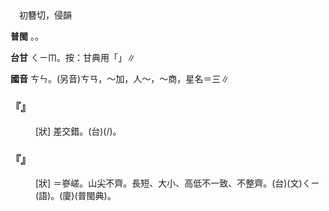 
=={{ruby|參|ㄘㄣ}}==

　初簪切，侵韻

'''普閩''' {{ruby|(文)|ㄑㄧㆬ}}。{{ruby|(白)|ㄘㆰ}}。

'''台甘''' <rt>ㄑㄧㆬ</rt>。按：甘典用「{{ruby|嵾|ㄘㄣ}}」∥

'''國音''' <rt>ㄘㄣ</rt>。(另音)<rt>ㄘㄢ</rt>，～加{{ruby|。|ㄕㄣ}}，人～，～商，星名{{ruby|。|ㄙㄢ}}＝三∥

    

==='''『{{ruby|參|ㄘㄣ}}{{ruby|錯|ㄘㄨㄛˋ}}』'''===
: [狀] {{ruby|參|ㄘㄣ}}差交錯。(台){{ruby|參|ㄑㄧㆬ}}{{ruby|來|·ㄌㄞˊ}}{{ruby|錯|ㄘㆦㆶ}}{{ruby|去|ㄎㄧ˪}}(/{{ruby|錯|ㄘㆦㆴ}}{{ruby|來|·ㄌㄞˊ}}{{ruby|錯|ㄘㆦㆴ}}{{ruby|去|ㄎㄧ˪}}){{ruby|無|ㆠㄜˊ}}{{ruby|整|ㄐㄧㄥˋ}}{{ruby|齊|ㄗㄨㆤˊ/ㄗㆤˊ}}。
    

==='''『{{ruby|參|ㄘㄣ}}{{ruby|差|ㄘ}}』'''===
: [狀] ＝嵾嵯。山尖不齊。長短、大小、高低不一致、不整齊。(台){{ruby|嵾|ㄑㄧㆬ}}{{ruby|嵯|ㄑㄧ}}(文){{ruby|/|ㄘㆰ}}<rt>ㄑㄧ</rt>(語)。(廈){{ruby|參|ㄑㄧㆬ}}{{ruby|差|ㄘㄨ}}(普閩典)。
    
